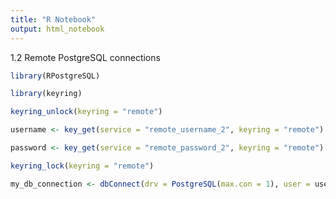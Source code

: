 ```yaml
---
title: "R Notebook"
output: html_notebook
---
```


1.2 Remote PostgreSQL connections

```r
library(RPostgreSQL)

library(keyring)

keyring_unlock(keyring = "remote")

username <- key_get(service = "remote_username_2", keyring = "remote")

password <- key_get(service = "remote_password_2", keyring = "remote")

keyring_lock(keyring = "remote")

my_db_connection <- dbConnect(drv = PostgreSQL(max.con = 1), user = username, password = password, dbname='mvhbdgdk', host='34.245.37.126')

```

